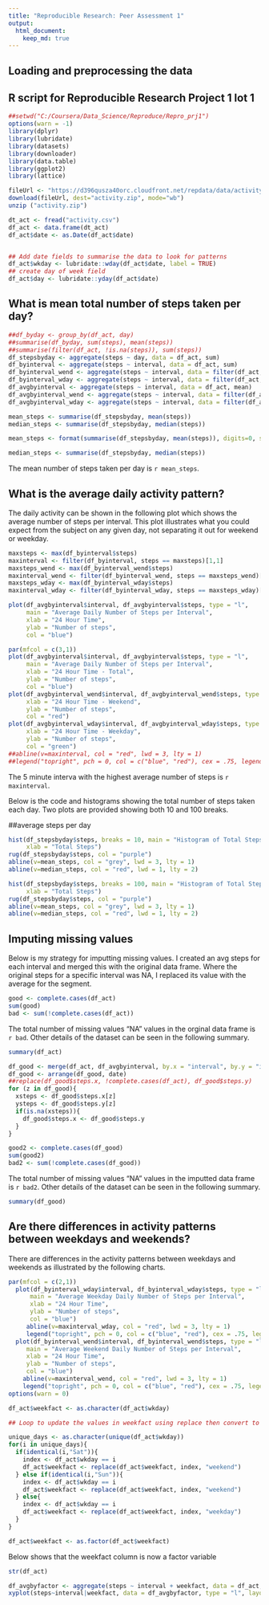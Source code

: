 ```yaml
---
title: "Reproducible Research: Peer Assessment 1"
output: 
  html_document:
    keep_md: true
---
```



## Loading and preprocessing the data

## R script for Reproducible Research Project 1 lot 1
```r

##setwd("C:/Coursera/Data_Science/Reproduce/Repro_prj1")
options(warn = -1)
library(dplyr)
library(lubridate)
library(datasets)
library(downloader)
library(data.table)
library(ggplot2)
library(lattice)

fileUrl <- "https://d396qusza40orc.cloudfront.net/repdata/data/activity.zip?accessType=DOWNLOAD"
download(fileUrl, dest="activity.zip", mode="wb") 
unzip ("activity.zip")

dt_act <- fread("activity.csv")
df_act <- data.frame(dt_act)
df_act$date <- as.Date(df_act$date)


## Add date fields to summarise the data to look for patterns
df_act$wkday <- lubridate::wday(df_act$date, label = TRUE) 
## create day of week field
df_act$day <- lubridate::yday(df_act$date)
```
## What is mean total number of steps taken per day?

```r

##df_byday <- group_by(df_act, day)
##summarise(df_byday, sum(steps), mean(steps))
##summarise(filter(df_act, !is.na(steps)), sum(steps))
df_stepsbyday <- aggregate(steps ~ day, data = df_act, sum)
df_byinterval <- aggregate(steps ~ interval, data = df_act, sum)
df_byinterval_wend <- aggregate(steps ~ interval, data = filter(df_act, wkday == "Sun" | wkday == "Sat"), sum)
df_byinterval_wday <- aggregate(steps ~ interval, data = filter(df_act, wkday != "Sun" & wkday != "Sat"), sum)
df_avgbyinterval <- aggregate(steps ~ interval, data = df_act, mean)
df_avgbyinterval_wend <- aggregate(steps ~ interval, data = filter(df_act, wkday == "Sun" | wkday == "Sat"), mean)
df_avgbyinterval_wday <- aggregate(steps ~ interval, data = filter(df_act, wkday != "Sun" & wkday != "Sat"), mean)

mean_steps <- summarise(df_stepsbyday, mean(steps))
median_steps <- summarise(df_stepsbyday, median(steps))

```

```r
mean_steps <- format(summarise(df_stepsbyday, mean(steps)), digits=0, scientific = FALSE)
```

```r
median_steps <- summarise(df_stepsbyday, median(steps))
```
The mean number of steps taken per day is `r mean_steps`.

## What is the average daily activity pattern?

The daily activity can be shown in the following plot which shows the average number of steps per interval.  This plot illustrates what you could expect from the subject on any given day, not separating it out for weekend or weekday.

```r
maxsteps <- max(df_byinterval$steps)
maxinterval <- filter(df_byinterval, steps == maxsteps)[1,1]
maxsteps_wend <- max(df_byinterval_wend$steps)
maxinterval_wend <- filter(df_byinterval_wend, steps == maxsteps_wend)[1,1]
maxsteps_wday <- max(df_byinterval_wday$steps)
maxinterval_wday <- filter(df_byinterval_wday, steps == maxsteps_wday)[1,1]

plot(df_avgbyinterval$interval, df_avgbyinterval$steps, type = "l",
     main = "Average Daily Number of Steps per Interval",
     xlab = "24 Hour Time",
     ylab = "Number of steps",
     col = "blue")
```
```r


par(mfcol = c(3,1))
plot(df_avgbyinterval$interval, df_avgbyinterval$steps, type = "l",
     main = "Average Daily Number of Steps per Interval",
     xlab = "24 Hour Time - Total",
     ylab = "Number of steps",
     col = "blue")
plot(df_avgbyinterval_wend$interval, df_avgbyinterval_wend$steps, type = "l",
     xlab = "24 Hour Time - Weekend",
     ylab = "Number of steps",
     col = "red")
plot(df_avgbyinterval_wday$interval, df_avgbyinterval_wday$steps, type = "l",
     xlab = "24 Hour Time - Weekday",
     ylab = "Number of steps",
     col = "green")
##abline(v=maxinterval, col = "red", lwd = 3, lty = 1)
##legend("topright", pch = 0, col = c("blue", "red"), cex = .75, legend = c("time series", paste("max interval occurs at ", maxinterval)))
```

The 5 minute interva with the highest average number of steps is `r maxinterval`.

Below is the code and histograms showing the total number of steps taken each day.  Two plots are provided showing both 10 and 100 breaks.  

##average steps per day
```r
hist(df_stepsbyday$steps, breaks = 10, main = "Histogram of Total Steps per Day - 10 breaks",
     xlab = "Total Steps")
rug(df_stepsbyday$steps, col = "purple")
abline(v=mean_steps, col = "grey", lwd = 3, lty = 1)
abline(v=median_steps, col = "red", lwd = 1, lty = 2)

hist(df_stepsbyday$steps, breaks = 100, main = "Histogram of Total Steps per Day - 100 breaks",
     xlab = "Total Steps")
rug(df_stepsbyday$steps, col = "purple")
abline(v=mean_steps, col = "grey", lwd = 3, lty = 1)
abline(v=median_steps, col = "red", lwd = 1, lty = 2)
```

## Imputing missing values

Below is my strategy for imputting missing values.  I created an avg steps for each interval and merged this with the original data frame. Where the original steps for a specific interval was NA, I replaced its value with the average for the segment.



```r
good <- complete.cases(df_act)
sum(good)
bad <- sum(!complete.cases(df_act))
```

The total number of missing values "NA" values in the orginal data frame is `r bad`.  Other details of the dataset can be seen in the following summary.


```r
summary(df_act)
```

```r
df_good <- merge(df_act, df_avgbyinterval, by.x = "interval", by.y = "interval")
df_good <- arrange(df_good, date)
##replace(df_good$steps.x, !complete.cases(df_act), df_good$steps.y)
for (z in df_good){
  xsteps <- df_good$steps.x[z]
  ysteps <- df_good$steps.y[z]
  if(is.na(xsteps)){
    df_good$steps.x <- df_good$steps.y
  }
}

good2 <- complete.cases(df_good)
sum(good2)
bad2 <- sum(!complete.cases(df_good))


```

The total number of missing values "NA" values in the imputted data frame is `r bad2`.  Other details of the dataset can be seen in the following summary.


```r
summary(df_good)
```

## Are there differences in activity patterns between weekdays and weekends?

There are differences in the activity patterns between weekdays and weekends as illustrated by the following charts.

```r
par(mfcol = c(2,1))
  plot(df_byinterval_wday$interval, df_byinterval_wday$steps, type = "l",
      main = "Average Weekday Daily Number of Steps per Interval",
      xlab = "24 Hour Time",
      ylab = "Number of steps",
      col = "blue")
     abline(v=maxinterval_wday, col = "red", lwd = 3, lty = 1)
     legend("topright", pch = 0, col = c("blue", "red"), cex = .75, legend = c("time series", paste("max interval occurs at ", maxinterval_wday)))
  plot(df_byinterval_wend$interval, df_byinterval_wend$steps, type = "l",
     main = "Average Weekend Daily Number of Steps per Interval",
     xlab = "24 Hour Time",
     ylab = "Number of steps",
     col = "blue")
    abline(v=maxinterval_wend, col = "red", lwd = 3, lty = 1)
    legend("topright", pch = 0, col = c("blue", "red"), cex = .75, legend = c("time series", paste("max interval occurs at ", maxinterval_wend)))
options(warn = 0)
```

```r
df_act$weekfact <- as.character(df_act$wkday)

## Loop to update the values in weekfact using replace then convert to factor column

unique_days <- as.character(unique(df_act$wkday))
for(i in unique_days){
  if(identical(i,"Sat")){
    index <- df_act$wkday == i
    df_act$weekfact <- replace(df_act$weekfact, index, "weekend") 
  } else if(identical(i,"Sun")){
    index <- df_act$wkday == i
    df_act$weekfact <- replace(df_act$weekfact, index, "weekend")
  } else{
    index <- df_act$wkday == i
    df_act$weekfact <- replace(df_act$weekfact, index, "weekday")
  }
}

df_act$weekfact <- as.factor(df_act$weekfact)
```

Below shows that the weekfact column is now a factor variable

```r
str(df_act)
```

```r
df_avgbyfactor <- aggregate(steps ~ interval + weekfact, data = df_act, mean)
xyplot(steps~interval|weekfact, data = df_avgbyfactor, type = "l", layout = c(1,2))
```

